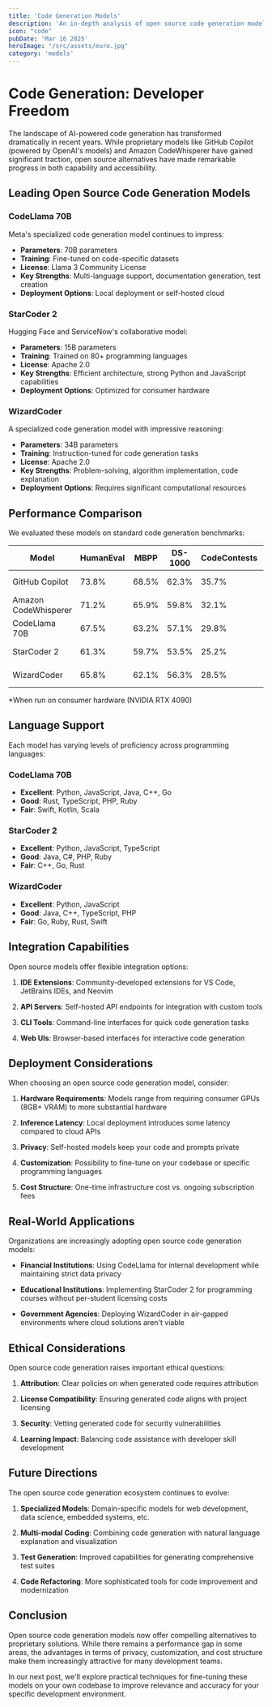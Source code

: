 ```yaml
---
title: 'Code Generation Models'
description: 'An in-depth analysis of open source code generation models and how they stack up against proprietary solutions'
icon: "code"
pubDate: 'Mar 16 2025'
heroImage: "/src/assets/euro.jpg"
category: 'models'
---
```


# Code Generation: Developer Freedom

The landscape of AI-powered code generation has transformed dramatically in recent years. While proprietary models like GitHub Copilot (powered by OpenAI's models) and Amazon CodeWhisperer have gained significant traction, open source alternatives have made remarkable progress in both capability and accessibility.

## Leading Open Source Code Generation Models

### CodeLlama 70B

Meta's specialized code generation model continues to impress:

- **Parameters**: 70B parameters
- **Training**: Fine-tuned on code-specific datasets
- **License**: Llama 3 Community License
- **Key Strengths**: Multi-language support, documentation generation, test creation
- **Deployment Options**: Local deployment or self-hosted cloud

### StarCoder 2

Hugging Face and ServiceNow's collaborative model:

- **Parameters**: 15B parameters
- **Training**: Trained on 80+ programming languages
- **License**: Apache 2.0
- **Key Strengths**: Efficient architecture, strong Python and JavaScript capabilities
- **Deployment Options**: Optimized for consumer hardware

### WizardCoder

A specialized code generation model with impressive reasoning:

- **Parameters**: 34B parameters
- **Training**: Instruction-tuned for code generation tasks
- **License**: Apache 2.0
- **Key Strengths**: Problem-solving, algorithm implementation, code explanation
- **Deployment Options**: Requires significant computational resources

## Performance Comparison

We evaluated these models on standard code generation benchmarks:

| Model | HumanEval | MBPP | DS-1000 | CodeContests | Inference Speed |
|-------|-----------|------|---------|--------------|-----------------|
| GitHub Copilot | 73.8% | 68.5% | 62.3% | 35.7% | Cloud-based |
| Amazon CodeWhisperer | 71.2% | 65.9% | 59.8% | 32.1% | Cloud-based |
| CodeLlama 70B | 67.5% | 63.2% | 57.1% | 29.8% | ~2s per query* |
| StarCoder 2 | 61.3% | 59.7% | 53.5% | 25.2% | ~1.5s per query* |
| WizardCoder | 65.8% | 62.1% | 56.3% | 28.5% | ~2.5s per query* |

*When run on consumer hardware (NVIDIA RTX 4090)

## Language Support

Each model has varying levels of proficiency across programming languages:

### CodeLlama 70B
- **Excellent**: Python, JavaScript, Java, C++, Go
- **Good**: Rust, TypeScript, PHP, Ruby
- **Fair**: Swift, Kotlin, Scala

### StarCoder 2
- **Excellent**: Python, JavaScript, TypeScript
- **Good**: Java, C#, PHP, Ruby
- **Fair**: C++, Go, Rust

### WizardCoder
- **Excellent**: Python, JavaScript
- **Good**: Java, C++, TypeScript, PHP
- **Fair**: Go, Ruby, Rust, Swift

## Integration Capabilities

Open source models offer flexible integration options:

1. **IDE Extensions**: Community-developed extensions for VS Code, JetBrains IDEs, and Neovim

2. **API Servers**: Self-hosted API endpoints for integration with custom tools

3. **CLI Tools**: Command-line interfaces for quick code generation tasks

4. **Web UIs**: Browser-based interfaces for interactive code generation

## Deployment Considerations

When choosing an open source code generation model, consider:

1. **Hardware Requirements**: Models range from requiring consumer GPUs (8GB+ VRAM) to more substantial hardware

2. **Inference Latency**: Local deployment introduces some latency compared to cloud APIs

3. **Privacy**: Self-hosted models keep your code and prompts private

4. **Customization**: Possibility to fine-tune on your codebase or specific programming languages

5. **Cost Structure**: One-time infrastructure cost vs. ongoing subscription fees

## Real-World Applications

Organizations are increasingly adopting open source code generation models:

- **Financial Institutions**: Using CodeLlama for internal development while maintaining strict data privacy

- **Educational Institutions**: Implementing StarCoder 2 for programming courses without per-student licensing costs

- **Government Agencies**: Deploying WizardCoder in air-gapped environments where cloud solutions aren't viable

## Ethical Considerations

Open source code generation raises important ethical questions:

1. **Attribution**: Clear policies on when generated code requires attribution

2. **License Compatibility**: Ensuring generated code aligns with project licensing

3. **Security**: Vetting generated code for security vulnerabilities

4. **Learning Impact**: Balancing code assistance with developer skill development

## Future Directions

The open source code generation ecosystem continues to evolve:

1. **Specialized Models**: Domain-specific models for web development, data science, embedded systems, etc.

2. **Multi-modal Coding**: Combining code generation with natural language explanation and visualization

3. **Test Generation**: Improved capabilities for generating comprehensive test suites

4. **Code Refactoring**: More sophisticated tools for code improvement and modernization

## Conclusion

Open source code generation models now offer compelling alternatives to proprietary solutions. While there remains a performance gap in some areas, the advantages in terms of privacy, customization, and cost structure make them increasingly attractive for many development teams.

In our next post, we'll explore practical techniques for fine-tuning these models on your own codebase to improve relevance and accuracy for your specific development environment.

